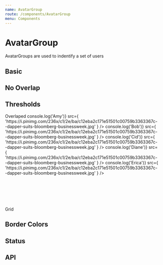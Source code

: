 ```yaml
---
name: AvatarGroup
route: /components/AvatarGroup
menu: Components
---
```



# AvatarGroup

AvatarGroups are used to indentify a set of users

## Basic

<Playground>
  <AvatarGroup>
    <Avatar
      src={
        'https://i.pinimg.com/236x/c1/2e/ba/c12eba2c171e51501c00759b3363367c--dapper-suits-bloomberg-businessweek.jpg'
      }
    />
    <Avatar
      src={
        'https://i.pinimg.com/236x/c1/2e/ba/c12eba2c171e51501c00759b3363367c--dapper-suits-bloomberg-businessweek.jpg'
      }
      shouldSimulateError={true}
    />
    <Avatar
      src={
        'https://i.pinimg.com/236x/c1/2e/ba/c12eba2c171e51501c00759b3363367c--dapper-suits-bloomberg-businessweek.jpg'
      }
      shouldSimulateSlowLoad={true}
    />
  </AvatarGroup>
</Playground>

## No Overlap

<Playground>
  <AvatarGroup disableOverlap>
    <Avatar
      src={
        'https://i.pinimg.com/236x/c1/2e/ba/c12eba2c171e51501c00759b3363367c--dapper-suits-bloomberg-businessweek.jpg'
      }
    />
    <Avatar
      src={
        'https://i.pinimg.com/236x/c1/2e/ba/c12eba2c171e51501c00759b3363367c--dapper-suits-bloomberg-businessweek.jpg'
      }
      shouldSimulateSlowLoad={true}
    />
    <Avatar
      src={
        'https://i.pinimg.com/236x/c1/2e/ba/c12eba2c171e51501c00759b3363367c--dapper-suits-bloomberg-businessweek.jpg'
      }
    />
  </AvatarGroup>
</Playground>

## Thresholds

<Playground>
  <SpacedGroup xs={40}>
    <SpacedGroup direction="vertical" xs={2}>
      <span>Overlaped</span>
      <AvatarGroup maxCount={2} size={42} showTooltip={true}>
        <Avatar
          size={12}
          title="Amy"
          onClick={() => console.log('Amy')}
          src={
            'https://i.pinimg.com/236x/c1/2e/ba/c12eba2c171e51501c00759b3363367c--dapper-suits-bloomberg-businessweek.jpg'
          }
        />
        <Avatar
          size={12}
          title="Bob"
          onClick={() => console.log('Bob')}
          src={
            'https://i.pinimg.com/236x/c1/2e/ba/c12eba2c171e51501c00759b3363367c--dapper-suits-bloomberg-businessweek.jpg'
          }
        />
        <Avatar
          size={12}
          title="Cid"
          onClick={() => console.log('Cid')}
          src={
            'https://i.pinimg.com/236x/c1/2e/ba/c12eba2c171e51501c00759b3363367c--dapper-suits-bloomberg-businessweek.jpg'
          }
        />
        <Avatar
          size={12}
          title="Diane"
          onClick={() => console.log('Diane')}
          src={
            'https://i.pinimg.com/236x/c1/2e/ba/c12eba2c171e51501c00759b3363367c--dapper-suits-bloomberg-businessweek.jpg'
          }
        />
        <Avatar
          size={12}
          title="Erica"
          onClick={() => console.log('Erica')}
          src={
            'https://i.pinimg.com/236x/c1/2e/ba/c12eba2c171e51501c00759b3363367c--dapper-suits-bloomberg-businessweek.jpg'
          }
        />
      </AvatarGroup>
      <br />
      <br />
      <br />
      <br />
      <br />
      <br />
      <br />
    </SpacedGroup>
    <SpacedGroup direction="vertical" xs={2}>
      <span>Grid</span>
      <AvatarGroup maxCount={2} disableOverlap size={42}>
        <Avatar
          title="Rando"
          size={12}
          src={
            'https://i.pinimg.com/236x/c1/2e/ba/c12eba2c171e51501c00759b3363367c--dapper-suits-bloomberg-businessweek.jpg'
          }
        />
        <Avatar title="Rando" size={32} />
        <Avatar title="Rando" size={36} />
        <Avatar title="Rando" />
        <Avatar title="Rando" />
        <Avatar title="Rando" />
        <Avatar title="Rando" />
        <Avatar title="Rando" />
        <Avatar title="Rando" />
      </AvatarGroup>
    </SpacedGroup>
  </SpacedGroup>
</Playground>

## Border Colors

<Playground>
  <SpacedGroup direction="vertical" xs={0}>
    <div style={{ backgroundColor: 'pink' }}>
      <AvatarGroup border={'pink'} size={42}>
        <Avatar
          size={12}
          src={
            'https://i.pinimg.com/236x/c1/2e/ba/c12eba2c171e51501c00759b3363367c--dapper-suits-bloomberg-businessweek.jpg'
          }
        />
        <Avatar
          size={32}
          src={
            'https://i.pinimg.com/236x/c1/2e/ba/c12eba2c171e51501c00759b3363367c--dapper-suits-bloomberg-businessweek.jpg'
          }
        />
        <Avatar
          size={36}
          src={
            'https://i.pinimg.com/236x/c1/2e/ba/c12eba2c171e51501c00759b3363367c--dapper-suits-bloomberg-businessweek.jpg'
          }
        />
      </AvatarGroup>
    </div>
    <div style={{ backgroundColor: 'red' }}>
      <AvatarGroup border={'red'} size={42}>
        <Avatar
          size={12}
          src={
            'https://i.pinimg.com/236x/c1/2e/ba/c12eba2c171e51501c00759b3363367c--dapper-suits-bloomberg-businessweek.jpg'
          }
        />
        <Avatar
          size={32}
          src={
            'https://i.pinimg.com/236x/c1/2e/ba/c12eba2c171e51501c00759b3363367c--dapper-suits-bloomberg-businessweek.jpg'
          }
        />
        <Avatar
          size={36}
          src={
            'https://i.pinimg.com/236x/c1/2e/ba/c12eba2c171e51501c00759b3363367c--dapper-suits-bloomberg-businessweek.jpg'
          }
        />
      </AvatarGroup>
    </div>
  </SpacedGroup>
</Playground>

## Status

<Playground>
  <SpacedGroup direction="vertical" xs={0}>
    <AvatarGroup size={42}>
      <Avatar
        status="online"
        src={
          'https://i.pinimg.com/236x/c1/2e/ba/c12eba2c171e51501c00759b3363367c--dapper-suits-bloomberg-businessweek.jpg'
        }
      />
      <Avatar
        status="online"
        src={
          'https://i.pinimg.com/236x/c1/2e/ba/c12eba2c171e51501c00759b3363367c--dapper-suits-bloomberg-businessweek.jpg'
        }
      />
      <Avatar
        status="online"
        src={
          'https://i.pinimg.com/236x/c1/2e/ba/c12eba2c171e51501c00759b3363367c--dapper-suits-bloomberg-businessweek.jpg'
        }
      />
    </AvatarGroup>
    <div style={{ backgroundColor: 'red' }}>
      <AvatarGroup border={'red'} size={42}>
        <Avatar
          status="online"
          size={12}
          src={
            'https://i.pinimg.com/236x/c1/2e/ba/c12eba2c171e51501c00759b3363367c--dapper-suits-bloomberg-businessweek.jpg'
          }
        />
        <Avatar
          status="online"
          size={32}
          src={
            'https://i.pinimg.com/236x/c1/2e/ba/c12eba2c171e51501c00759b3363367c--dapper-suits-bloomberg-businessweek.jpg'
          }
        />
        <Avatar
          status="online"
          size={36}
          src={
            'https://i.pinimg.com/236x/c1/2e/ba/c12eba2c171e51501c00759b3363367c--dapper-suits-bloomberg-businessweek.jpg'
          }
        />
      </AvatarGroup>
    </div>
  </SpacedGroup>
</Playground>

## API

<PropsTable of={AvatarGroup} />
